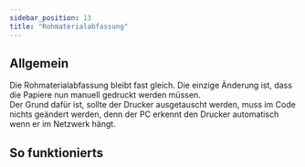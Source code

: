 ```yaml
---
sidebar_position: 13
title: "Rohmaterialabfassung"
---
```


## Allgemein

<div className="background-container">
    Die Rohmaterialabfassung bleibt fast gleich. Die einzige Änderung ist, 
    dass die Papiere nun manuell gedruckt werden müssen. 
    <br/>
    Der Grund dafür ist, sollte der Drucker ausgetauscht werden, muss im Code
    nichts geändert werden, denn der PC erkennt den Drucker automatisch wenn er 
    im Netzwerk hängt.
</div>



## So funktionierts


<div className="background-container">
    <RawMaterialCarousel/>
</div>